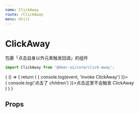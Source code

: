 ```yaml
---
name: ClickAway
route: /ClickAway
menu: Utils
---
```



# ClickAway

包裹「点击自身以外元素触发回调」的组件

```js
import ClickAway from '@deer-ui/core/click-away';
```

<Playground>
  {
    () => {
      return (
        <ClickAway onClickAway={event => {
          console.log(event, 'invoke ClickAway')
        }}>
          <div onClick={e => {
            console.log('点击了 children')
          }}>点击这里不会触发 ClickAway</div>
        </ClickAway>
      )
    }
  }
</Playground>

## Props

<Props of={ClickAway} />
